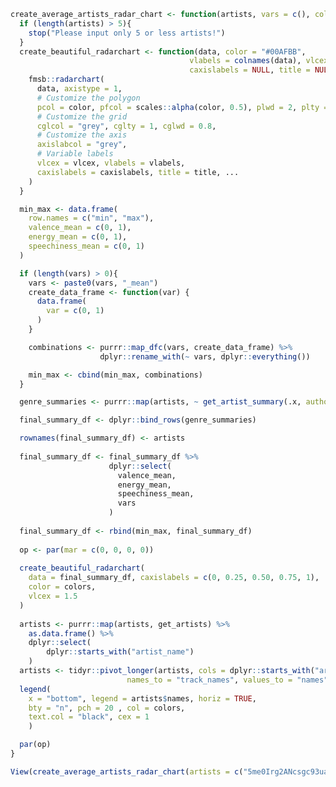 ```r
create_average_artists_radar_chart <- function(artists, vars = c(), colors = c(), authorization = get_spotify_access_token()){
  if (length(artists) > 5){
    stop("Please input only 5 or less artists!")
  }
  create_beautiful_radarchart <- function(data, color = "#00AFBB", 
                                        vlabels = colnames(data), vlcex = 0.7,
                                        caxislabels = NULL, title = NULL, ...){
    fmsb::radarchart(
      data, axistype = 1,
      # Customize the polygon
      pcol = color, pfcol = scales::alpha(color, 0.5), plwd = 2, plty = 1,
      # Customize the grid
      cglcol = "grey", cglty = 1, cglwd = 0.8,
      # Customize the axis
      axislabcol = "grey", 
      # Variable labels
      vlcex = vlcex, vlabels = vlabels,
      caxislabels = caxislabels, title = title, ...
    )
  }

  min_max <- data.frame(
    row.names = c("min", "max"),
    valence_mean = c(0, 1),
    energy_mean = c(0, 1),
    speechiness_mean = c(0, 1)
  )

  if (length(vars) > 0){
    vars <- paste0(vars, "_mean")
    create_data_frame <- function(var) {
      data.frame(
        var = c(0, 1)  
      )
    }

    combinations <- purrr::map_dfc(vars, create_data_frame) %>% 
                    dplyr::rename_with(~ vars, dplyr::everything())

    min_max <- cbind(min_max, combinations)
  }

  genre_summaries <- purrr::map(artists, ~ get_artist_summary(.x, authorization = authorization))

  final_summary_df <- dplyr::bind_rows(genre_summaries)

  rownames(final_summary_df) <- artists
  
  final_summary_df <- final_summary_df %>%
                      dplyr::select(
                        valence_mean,
                        energy_mean,
                        speechiness_mean,
                        vars
                      )
                      
  final_summary_df <- rbind(min_max, final_summary_df)  
  
  op <- par(mar = c(0, 0, 0, 0))
  
  create_beautiful_radarchart(
    data = final_summary_df, caxislabels = c(0, 0.25, 0.50, 0.75, 1),
    color = colors,
    vlcex = 1.5
  )
  
  artists <- purrr::map(artists, get_artists) %>% 
    as.data.frame() %>% 
    dplyr::select(
        dplyr::starts_with("artist_name")
    )
  artists <- tidyr::pivot_longer(artists, cols = dplyr::starts_with("artist_name"), 
                          names_to = "track_names", values_to = "names")
  legend(
    x = "bottom", legend = artists$names, horiz = TRUE,
    bty = "n", pch = 20 , col = colors,
    text.col = "black", cex = 1
    )

  par(op)
}
```

```r
View(create_average_artists_radar_chart(artists = c("5me0Irg2ANcsgc93uaYrpb", "7hJcb9fa4alzcOq3EaNPoG", "1ZwdS5xdxEREPySFridCfh", "7B4hKK0S9QYnaoqa9OuwgX", "1P8IfcNKwrkQP5xJWuhaOC"), vars = c("acousticness", "danceability"), colors = c("#2596BE", "#BC22BF", "#eb4034", "#31cc46", "#8c880f")))
```